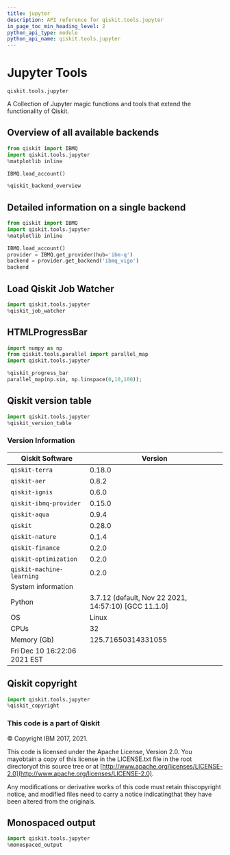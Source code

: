 ```yaml
---
title: jupyter
description: API reference for qiskit.tools.jupyter
in_page_toc_min_heading_level: 2
python_api_type: module
python_api_name: qiskit.tools.jupyter
---
```


<span id="module-qiskit.tools.jupyter" />

<span id="qiskit-tools-jupyter" />

<span id="jupyter-tools-qiskit-tools-jupyter" />

# Jupyter Tools

`qiskit.tools.jupyter`

A Collection of Jupyter magic functions and tools that extend the functionality of Qiskit.

## Overview of all available backends

```python
from qiskit import IBMQ
import qiskit.tools.jupyter
%matplotlib inline

IBMQ.load_account()

%qiskit_backend_overview
```

## Detailed information on a single backend

```python
from qiskit import IBMQ
import qiskit.tools.jupyter
%matplotlib inline

IBMQ.load_account()
provider = IBMQ.get_provider(hub='ibm-q')
backend = provider.get_backend('ibmq_vigo')
backend
```

## Load Qiskit Job Watcher

```python
import qiskit.tools.jupyter
%qiskit_job_watcher
```

## HTMLProgressBar

```python
import numpy as np
from qiskit.tools.parallel import parallel_map
import qiskit.tools.jupyter

%qiskit_progress_bar
parallel_map(np.sin, np.linspace(0,10,100));
```

## Qiskit version table

```python
import qiskit.tools.jupyter
%qiskit_version_table
```

### Version Information

| Qiskit Software              | Version                                               |
| ---------------------------- | ----------------------------------------------------- |
| `qiskit-terra`               | 0.18.0                                                |
| `qiskit-aer`                 | 0.8.2                                                 |
| `qiskit-ignis`               | 0.6.0                                                 |
| `qiskit-ibmq-provider`       | 0.15.0                                                |
| `qiskit-aqua`                | 0.9.4                                                 |
| `qiskit`                     | 0.28.0                                                |
| `qiskit-nature`              | 0.1.4                                                 |
| `qiskit-finance`             | 0.2.0                                                 |
| `qiskit-optimization`        | 0.2.0                                                 |
| `qiskit-machine-learning`    | 0.2.0                                                 |
| System information           |                                                       |
| Python                       | 3.7.12 (default, Nov 22 2021, 14:57:10) \[GCC 11.1.0] |
| OS                           | Linux                                                 |
| CPUs                         | 32                                                    |
| Memory (Gb)                  | 125.71650314331055                                    |
| Fri Dec 10 16:22:06 2021 EST |                                                       |

## Qiskit copyright

```python
import qiskit.tools.jupyter
%qiskit_copyright
```

### This code is a part of Qiskit

© Copyright IBM 2017, 2021.

This code is licensed under the Apache License, Version 2.0. You mayobtain a copy of this license in the LICENSE.txt file in the root directoryof this source tree or at [http://www.apache.org/licenses/LICENSE-2.0](http://www.apache.org/licenses/LICENSE-2.0).

Any modifications or derivative works of this code must retain thiscopyright notice, and modified files need to carry a notice indicatingthat they have been altered from the originals.

## Monospaced output

```python
import qiskit.tools.jupyter
%monospaced_output
```

